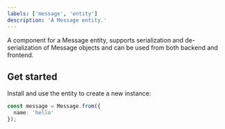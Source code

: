 ```yaml
---
labels: ['message', 'entity']
description: 'A Message entity.'
---
```


A component for a Message entity, supports serialization and de-serialization of Message objects and can be used from
both backend and frontend.

## Get started

Install and use the entity to create a new instance:

```ts
const message = Message.from({
  name: 'hello'
});
```
